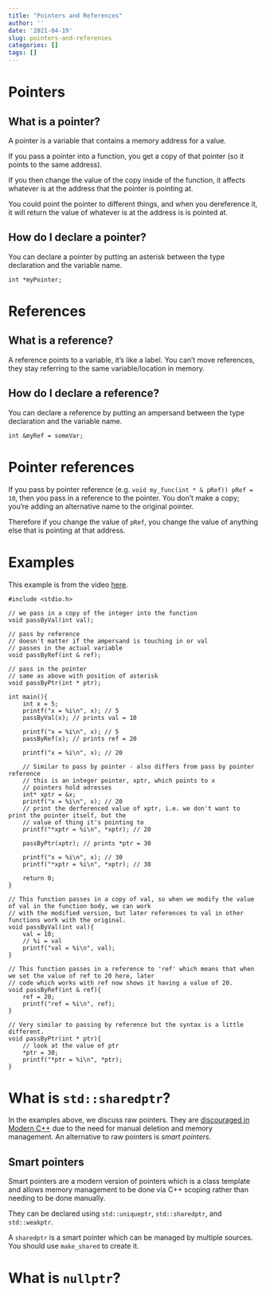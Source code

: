 ```yaml
---
title: "Pointers and References"
author: ''
date: '2021-04-19'
slug: pointers-and-references
categories: []
tags: []
---
```


# Pointers

## What is a pointer?

A pointer is a variable that contains a memory address for a value.

If you pass a pointer into a function, you get a copy of that pointer (so it points to the same address).

If you then change the value of the copy inside of the function, it affects whatever is at the address that the pointer is pointing at.

You could point the pointer to different things, and when you dereference it, it will return the value of whatever is at the address is is pointed at.

## How do I declare a pointer?

You can declare a pointer by putting an asterisk between the type declaration and the variable name.

```Rcpp
int *myPointer;
```

# References

## What is a reference?

A reference points to a variable, it's like a label. You can't move references, they stay referring to the same variable/location in memory.

## How do I declare a reference?

You can declare a reference by putting an ampersand between the type declaration and the variable name.

```Rcpp
int &myRef = someVar;
```

# Pointer references

If you pass by pointer reference (e.g. `void my_func(int * & pRef)) pRef = 10`, then you pass in a reference to the pointer.  You don't make a copy; you're adding an alternative name to the original pointer.

Therefore if you change the value of `pRef`, you change the value of anything else that is pointing at that address.

# Examples

This example is from the video [here](https://www.youtube.com/watch?v=UWYnUGnChhA).

```Rcpp
#include <stdio.h>

// we pass in a copy of the integer into the function
void passByVal(int val);

// pass by reference
// doesn't matter if the ampersand is touching in or val
// passes in the actual variable
void passByRef(int & ref);

// pass in the pointer
// same as above with position of asterisk
void passByPtr(int * ptr);

int main(){
    int x = 5;
    printf("x = %i\n", x); // 5
    passByVal(x); // prints val = 10

    printf("x = %i\n", x); // 5
    passByRef(x); // prints ref = 20

    printf("x = %i\n", x); // 20

    // Similar to pass by pointer - also differs from pass by pointer reference
    // this is an integer pointer, xptr, which points to x
    // pointers hold adresses
    int* xptr = &x;
    printf("x = %i\n", x); // 20
    // print the derferenced value of xptr, i.e. we don't want to print the pointer itself, but the
    // value of thing it's pointing to
    printf("*xptr = %i\n", *xptr); // 20

    passByPtr(xptr); // prints *ptr = 30

    printf("x = %i\n", x); // 30
    printf("*xptr = %i\n", *xptr); // 30

    return 0;
}

// This function passes in a copy of val, so when we modify the value of val in the function body, we can work 
// with the modified version, but later references to val in other functions work with the original.
void passByVal(int val){
    val = 10;
    // %i = val
    printf("val = %i\n", val);
}

// This function passes in a reference to 'ref' which means that when we set the value of ref to 20 here, later
// code which works with ref now shows it having a value of 20.
void passByRef(int & ref){
    ref = 20;
    printf("ref = %i\n", ref);
}

// Very similar to passing by reference but the syntax is a little different.  
void passByPtr(int * ptr){
    // look at the value of ptr
    *ptr = 30;
    printf("*ptr = %i\n", *ptr);
}

```

# What is `std::sharedptr`?

In the examples above, we discuss raw pointers.  They are [discouraged in Modern C++](https://docs.microsoft.com/en-us/cpp/cpp/pointers-cpp?view=msvc-160) due to the need for manual deletion and memory management.  An alternative to raw pointers is _smart pointers_.  

## Smart pointers

Smart pointers are a modern version of pointers which is a class template and allows memory management to be done via C++ scoping rather than needing to be done manually.

They can be declared using `std::uniqueptr`, `std::sharedptr`, and `std::weakptr`.

A `sharedptr` is a smart pointer which can be managed by multiple sources.  You should use `make_shared` to create it.

# What is `nullptr`?

